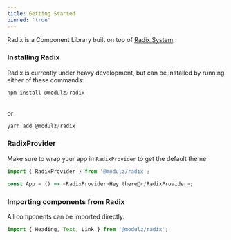 ```yaml
---
title: Getting Started
pinned: 'true'
---
```


Radix is a Component Library built on top of [Radix System](/docs/radix-system).

### Installing Radix

Radix is currently under heavy development, but can be installed by running either of these commands:

```js
npm install @modulz/radix
```

<br />
or

```js
yarn add @modulz/radix
```

### RadixProvider

Make sure to wrap your app in `RadixProvider` to get the default theme

```js
import { RadixProvider } from '@modulz/radix';

const App = () => <RadixProvider>Hey there👋</RadixProvider>;
```

### Importing components from Radix

All components can be imported directly.

```js
import { Heading, Text, Link } from '@modulz/radix';
```
